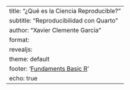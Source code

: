 ---
title: "¿Qué es la Ciencia Reproducible?"
subtitle: "Reproducibilidad con Quarto"
author: "Xavier Clemente García"
format: 
  revealjs:
    theme: default
    footer: '<a href="https://xavierclementegarcia.github.io/Basic_Fundamentals_of_R/" target="_blank">Fundaments Basic R</a>'
echo: true
---